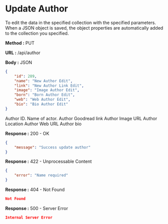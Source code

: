
# Update Author

To edit the data in the specified collection with the specified parameters.
When a JSON object is saved, the object properties are automatically added to the collection you specified.

**Method :** <Badge variant="info">PUT</Badge>

**URL :** <Badge variant="dark">/api/author</Badge>

**Body :** <Badge variant="purple">JSON</Badge>

```json
{
	"id": 289,
	"name": "New Author Edit",
	"link": "New Author Link Edit",
	"image": "Image Author Edit",
	"born": "Born Author Edit",
	"web": "Web Author Edit",
	"bio": "Bio Author Edit"
}
```

<Param name="id" type="number" required={true}>
	Author ID.
</Param>
<Param name="name" type="string" required={true}>
	Name of actor.
</Param>
<Param name="link" type="string">
	Author Goodread link
</Param>
<Param name="image" type="string">
	Author Image URL
</Param>
<Param name="born" type="string">
	Author Location
</Param>
<Param name="web" type="string">
	Author Web URL
</Param>
<Param name="bio" type="string">
	Author bio
</Param>

**Response :** <BadgeOutline variant="success">200 - OK</BadgeOutline>

```json
{
	"message": "Success update author"
}
```

**Response :** <BadgeOutline variant="info">422 - Unprocessable Content</BadgeOutline>

```json
{
	"error": "Name required"
}
```

**Response :** <BadgeOutline variant="warning">404 - Not Found</BadgeOutline>

```json
Not Found
```

**Response :** <BadgeOutline variant="danger">500 - Server Error</BadgeOutline>

```json
Internal Server Error
```
